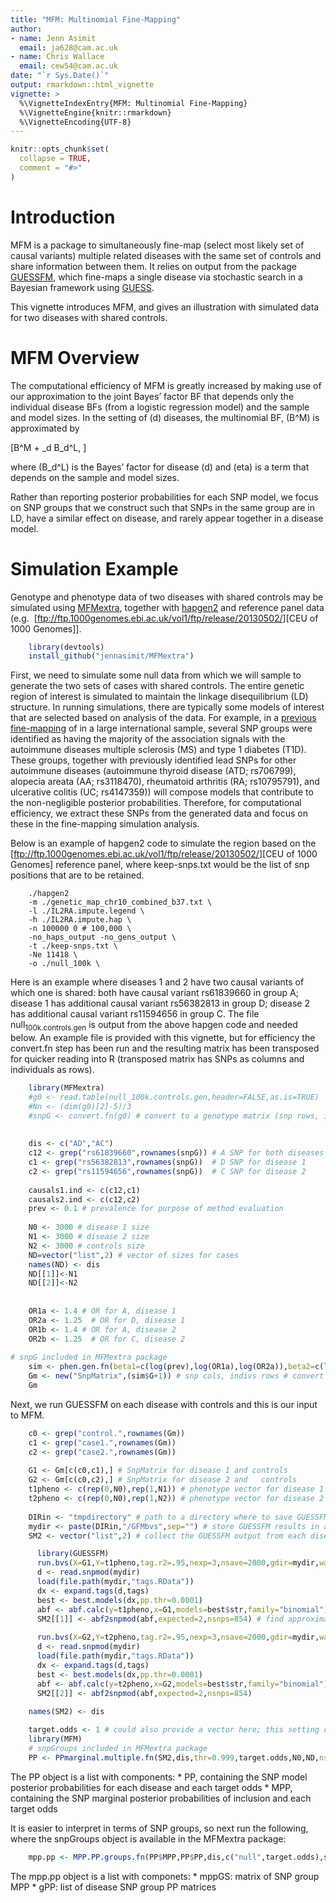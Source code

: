 ```yaml
---
title: "MFM: Multinomial Fine-Mapping"
author: 
- name: Jenn Asimit
  email: ja628@cam.ac.uk
- name: Chris Wallace
  email: cew54@cam.ac.uk
date: "`r Sys.Date()`"
output: rmarkdown::html_vignette
vignette: >
  %\VignetteIndexEntry{MFM: Multinomial Fine-Mapping}
  %\VignetteEngine{knitr::rmarkdown}
  %\VignetteEncoding{UTF-8}
---
```


```r
knitr::opts_chunk$set(
  collapse = TRUE,
  comment = "#>"
)
```


# Introduction

MFM is a package to simultaneously fine-map (select most likely set of causal variants) multiple related diseases with the 
same set of controls and share information between them. It relies on output from the package 
[GUESSFM](https://github.com/chr1swallace/GUESSFM), which fine-maps a single disease via stochastic search in a Bayesian 
framework using [GUESS](http://www.bgx.org.uk/software/guess.html).

This vignette introduces MFM, and gives an illustration with simulated data for two diseases with shared controls.



# MFM Overview

The computational efficiency of MFM is greatly increased by making use of our approximation to the joint Bayes' factor BF that 
depends only the individual disease BFs (from a logistic regression model) and the sample and model sizes. In the setting of \(d\) 
diseases, the multinomial BF, \(B^M\) is approximated by

\[B^M \approx \eta + \sum_d B_d^L, \]

where \(B_d^L\) is the Bayes' factor for disease \(d\) and \(eta\) is a term that depends on the sample and model sizes.

Rather than reporting posterior probabilities for each SNP model, we focus on SNP groups that we construct such that SNPs in the same group are in LD, have a similar effect on 
disease, and rarely appear together in a disease model. 



# Simulation Example

Genotype and phenotype data of two diseases with shared controls may be simulated using 
[MFMextra](https://github.com/jennasimit/MFMextra), together with 
[hapgen2](http://mathgen.stats.ox.ac.uk/genetics_software/hapgen/hapgen2.html) and reference panel data (e.g. 
[<ftp://ftp.1000genomes.ebi.ac.uk/vol1/ftp/release/20130502/>][CEU of 1000 Genomes]]. 

```r
    library(devtools)
    install_github("jennasimit/MFMextra")
```

First, we need to simulate some null data from which we will sample to generate the two sets of cases with shared 
controls. The entire genetic region of interest is simulated to maintain the linkage disequilibrium (LD) structure. 
In running simulations, there are typically some models of interest that are selected based on analysis of the 
data. For example, in a [previous 
fine-mapping](https://journals.plos.org/plosgenetics/article?id=10.1371/journal.pgen.1005272) of \textit{IL2RA} in a large international sample, several SNP groups were identified as having the 
majority of the association signals with the autoimmune diseases multiple sclerosis (MS) and type 1 diabetes (T1D). 
These groups, together with previously identified lead SNPs for other autoimmune diseases (autoimmune thyroid 
disease (ATD; rs706799), alopecia areata (AA; rs3118470), rheumatoid arthritis (RA; rs10795791), and ulcerative 
colitis (UC; rs4147359)) will compose models that contribute to the non-negligible posterior probabilities. 
Therefore, for computational efficiency, we extract these SNPs from the generated data and focus on these in the 
fine-mapping simulation analysis.

Below is an example of hapgen2 code to simulate the \textit{IL2RA} region based on the [<ftp://ftp.1000genomes.ebi.ac.uk/vol1/ftp/release/20130502/>][CEU of 1000 Genomes]
reference panel, where keep-snps.txt would be the list of snp positions that are to be retained.

```
    ./hapgen2
    -m ./genetic_map_chr10_combined_b37.txt \
    -l ./IL2RA.impute.legend \
    -h ./IL2RA.impute.hap \
    -n 100000 0 # 100,000 \
    -no_haps_output -no_gens_output \
    -t ./keep-snps.txt \
    -Ne 11418 \
    -o ./null_100k \
```

Here is an example where diseases 1 and 2 have two causal variants of which one is shared: both have causal variant rs61839660 in
group A; disease 1 has additional causal variant rs56382813 in group D; disease 2 has additional causal variant rs11594656 in
group C. The file null<sub>100k.controls.gen</sub> is output from the above hapgen code and needed below.  An example file is provided with
this vignette, but for efficiency the convert.fn step has been run and the resulting matrix has been transposed for quicker
reading into R (transposed matrix has SNPs as columns and individuals as rows).

```r
    library(MFMextra)
    #g0 <- read.table(null_100k.controls.gen,header=FALSE,as.is=TRUE)
    #Nn <- (dim(g0)[2]-5)/3
    #snpG <- convert.fn(g0) # convert to a genotype matrix (snp rows, indiv cols)
    
    
    dis <- c("AD","AC")
    c12 <- grep("rs61839660",rownames(snpG)) # A SNP for both diseases
    c1 <- grep("rs56382813",rownames(snpG))  # D SNP for disease 1
    c2 <- grep("rs11594656",rownames(snpG))  # C SNP for disease 2
    
    causals1.ind <- c(c12,c1)
    causals2.ind <- c(c12,c2)
    prev <- 0.1 # prevalence for purpose of method evaluation
    
    N0 <- 3000 # disease 1 size
    N1 <- 3000 # disease 2 size
    N2 <- 3000 # controls size
    ND=vector("list",2) # vector of sizes for cases
    names(ND) <- dis
    ND[[1]]<-N1
    ND[[2]]<-N2
    
    
    OR1a <- 1.4 # OR for A, disease 1
    OR2a <- 1.25  # OR for D, disease 1
    OR1b <- 1.4 # OR for A, disease 2
    OR2b <- 1.25  # OR for C, disease 2
    
# snpG included in MFMextra package
    sim <- phen.gen.fn(beta1=c(log(prev),log(OR1a),log(OR2a)),beta2=c(log(prev),log(OR1b),log(OR2b)),snpG=snpG,N0=N0,N1=N1,N2=N2,causals1.ind,causals2.ind)
    Gm <- new("SnpMatrix",(sim$G+1)) # snp cols, indivs rows # convert to SnpMatrix format, needed for GUESSFM
    Gm
```

Next, we run GUESSFM on each disease with controls and this is our input to MFM.

```r
    c0 <- grep("control.",rownames(Gm))
    c1 <- grep("case1.",rownames(Gm))
    c2 <- grep("case2.",rownames(Gm))
    
    G1 <- Gm[c(c0,c1),] # SnpMatrix for disease 1 and controls
    G2 <- Gm[c(c0,c2),] # SnpMatrix for disease 2 and	controls
    t1pheno <- c(rep(0,N0),rep(1,N1)) # phenotype vector for disease 1 and  controls
    t2pheno <- c(rep(0,N0),rep(1,N2)) # phenotype vector for disease 2 and  controls
    
    DIRin <- "tmpdirectory" # path to a directory where to save GUESSFM results
    mydir <- paste(DIRin,"/GFMbvs",sep="") # store GUESSFM results in a previously created directory DIRin
    SM2 <- vector("list",2) # collect the GUESSFM output from each disease

      library(GUESSFM)	    
      run.bvs(X=G1,Y=t1pheno,tag.r2=.95,nexp=3,nsave=2000,gdir=mydir,wait=TRUE) # run with expected number of causal variants 3 for better mixing
      d <- read.snpmod(mydir)
      load(file.path(mydir,"tags.RData"))
      dx <- expand.tags(d,tags)
      best <- best.models(dx,pp.thr=0.0001)
      abf <- abf.calc(y=t1pheno,x=G1,models=best$str,family="binomial")
      SM2[[1]] <- abf2snpmod(abf,expected=2,nsnps=854) # find approximate Bayes' factors (ABFs) using expected number of causal variants 2 and the number of SNPs in the re$
    
      run.bvs(X=G2,Y=t2pheno,tag.r2=.95,nexp=3,nsave=2000,gdir=mydir,wait=TRUE)
      d <- read.snpmod(mydir)
      load(file.path(mydir,"tags.RData"))
      dx <- expand.tags(d,tags)
      best <- best.models(dx,pp.thr=0.0001)
      abf <- abf.calc(y=t2pheno,x=G2,models=best$str,family="binomial")
      SM2[[2]] <- abf2snpmod(abf,expected=2,nsnps=854)
    
    names(SM2) <- dis

    target.odds <- 1 # could also provide a vector here; this setting corresponds to a 50:50 odds of non-sharing to sharing of causal variants between diseases
    library(MFM)
    # snpGroups included in MFMextra package
    PP <- PPmarginal.multiple.fn(SM2,dis,thr=0.999,target.odds,N0,ND,nsnps=854)
```

The PP object is a list with components:
* PP, containing the SNP model posterior probabilities for each disease and each target odds
* MPP, containing the SNP marginal posterior probabilities of inclusion and each target odds

It is easier to interpret in terms of SNP groups, so next run the following, where the snpGroups object is available in the MFMextra 
package:

```r
    mpp.pp <- MPP.PP.groups.fn(PP$MPP,PP$PP,dis,c("null",target.odds),snpGroups)
```

The mpp.pp object is a list with componets:
* mppGS: matrix of SNP group MPP
* gPP: list of disease SNP group PP matrices








